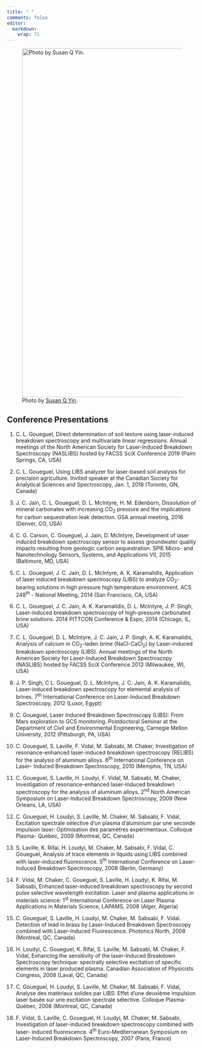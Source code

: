 ```yaml
---
title: " "
comments: false
editor: 
  markdown: 
    wrap: 72
---
```


![Photo by [Susan Q
Yin](https://unsplash.com/photos/books-on-brown-wooden-shelf-2JIvboGLeho?utm_content=creditShareLink&utm_medium=referral&utm_source=unsplash).](images/books.png){fig-align="center"
width="920"}

::: justified
## Conference Presentations

1.  C. L. Goueguel, Direct determination of soil texture using
    laser-induced breakdown spectroscopy and multivariate linear
    regressions. Annual meetings of the North American Society for
    Laser-Induced Breakdown Spectroscopy (NASLIBS) hosted by FACSS SciX
    Conference 2019 (Palm Springs, CA, USA)

2.  C. L. Goueguel, Using LIBS analyzer for laser-based soil analysis
    for precision agriculture. Invited speaker at the Canadian Society
    for Analytical Sciences and Spectroscopy, Jan. 1, 2018 (Toronto, ON,
    Canada)

3.  J. C. Jain, C. L. Goueguel, D. L. McIntyre, H. M. Edenborn,
    Dissolution of mineral carbonates with increasing CO~2~ pressure and
    the implications for carbon sequestration leak detection. GSA annual
    meeting, 2016 (Denver, CO, USA)

4.  C. G. Carson, C. Goueguel, J. Jain, D. McIntyre, Development of
    laser induced breakdown spectroscopy sensor to assess groundwater
    quality impacts resulting from geologic carbon sequestration. SPIE
    Micro- and Nanotechnology Sensors, Systems, and Applications VII,
    2015 (Baltimore, MD, USA)

5.  C. L. Goueguel, J. C. Jain, D. L. McIntyre, A. K. Karamalidis,
    Application of laser induced breakdown spectroscopy (LIBS) to
    analyze CO~2~-bearing solutions in high pressure high temperature
    environment. ACS 248^th^ - National Meeting, 2014 (San Francisco,
    CA, USA)

6.  C. L. Goueguel, J. C. Jain, A. K. Karamalidis, D. L. McIntyre, J. P.
    Singh, Laser-induced breakdown spectroscopy of high-pressure
    carbonated brine solutions. 2014 PITTCON Conference & Expo, 2014
    (Chicago, IL, USA)

7.  C. L. Goueguel, D. L. McIntyre, J. C. Jain, J. P. Singh, A. K.
    Karamalidis, Analysis of calcium in CO~2~-laden brine (NaCl-CaCl~2~)
    by Laser-induced breakdown spectroscopy (LIBS). Annual meetings of
    the North American Society for Laser-Induced Breakdown Spectroscopy
    (NASLIBS) hosted by FACSS SciX Conference 2013 (Milwaukee, WI, USA)

8.  J. P. Singh, C L. Goueguel, D. L. McIntyre, J. C. Jain, A. K.
    Karamalidis, Laser-induced breakdown spectroscopy for elemental
    analysis of brines. 7^th^ International Conference on Laser-Induced
    Breakdown Spectroscopy, 2012 (Luxor, Egypt)

9.  C. Goueguel, Laser Induced Breakdown Spectroscopy (LIBS): From Mars
    exploration to GCS monitoring. Postdoctoral Seminar at the
    Department of Civil and Environmental Engineering, Carnegie Mellon
    University, 2012 (Pittsburgh, PA, USA)

10. C. Goueguel, S. Laville, F. Vidal, M. Sabsabi, M. Chaker,
    Investigation of resonance-enhanced laser-induced breakdown
    spectroscopy (RELIBS) for the analysis of aluminum alloys. 6^th^
    International Conference on Laser- Induced Breakdown Spectroscopy,
    2010 (Memphis, TN, USA)

11. C. Goueguel, S. Laville, H. Loudyi, F. Vidal, M. Sabsabi, M. Chaker,
    Investigation of resonance-enhanced laser-induced breakdown
    spectroscopy for the analysis of aluminum alloys. 2^nd^ North
    American Symposium on Laser-Induced Breakdown Spectroscopy, 2009
    (New Orleans, LA, USA)

12. C. Goueguel, H. Loudyi, S. Laville, M. Chaker, M. Sabsabi, F. Vidal,
    Excitation spectrale sélective d’un plasma d’aluminium par une
    seconde impulsion laser: Optimisation des paramètres expérimentaux.
    Colloque Plasma- Québec, 2009 (Montreal, QC, Canada)

13. S. Laville, K. Rifai, H. Loudyi, M. Chaker, M. Sabsabi, F. Vidal, C.
    Goueguel, Analysis of trace elements in liquids using LIBS combined
    with laser-induced fluorescence. 5^th^ International Conference on
    Laser-Induced Breakdown Spectroscopy, 2008 (Berlin, Germany)

14. F. Vidal, M. Chaker, C. Goueguel, S. Laville, H. Loudyi, K.
    Rifai, M. Sabsabi, Enhanced laser-induced breakdown spectroscopy by
    second pulse selective wavelength excitation. Laser and plasma
    applications in materials science: 1^st^ International Conference on
    Laser Plasma Applications in Materials Science, LAPAMS, 2008 (Alger,
    Algeria)

15. C. Goueguel, S. Laville, H. Loudyi, M. Chaker, M. Sabsabi, F. Vidal.
    Detection of lead in brass by Laser-Induced Breakdown Spectroscopy
    combined with Laser-Induced Fluorescence. Photonics North, 2008
    (Montreal, QC, Canada)

16. H. Loudyi, C. Goueguel, K. Rifai, S. Laville, M. Sabsabi, M.
    Chaker, F. Vidal, Enhancing the sensitivity of the laser-Induced
    Breakdown Spectroscopy technique: spectrally selective excitation of
    specific elements in laser produced plasma. Canadian Association of
    Physicists Congress, 2008 (Laval, QC, Canada)

17. C. Goueguel, H. Loudyi, S. Laville, M. Chaker, M. Sabsabi, F. Vidal,
    Analyse des matériaux solides par LIBS: Effet d’une deuxième
    impulsion laser basée sur une excitation spectrale sélective.
    Colloque Plasma-Québec, 2008 (Montreal, QC, Canada)

18. F. Vidal, S. Laville, C. Goueguel, H. Loudyi, M. Chaker, M. Sabsabi,
    Investigation of laser-induced breakdown spectroscopy combined with
    laser- induced fluorescence. 4^th^ Euro-Mediterranean Symposium on
    Laser-Induced Breakdown Spectroscopy, 2007 (Paris, France)
:::

